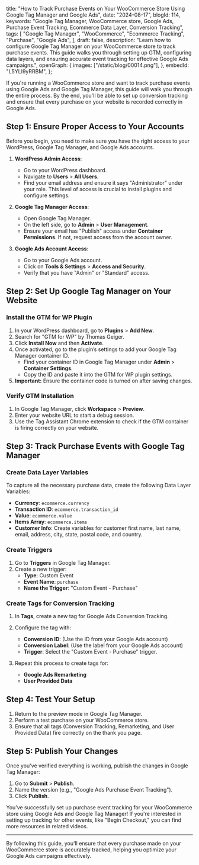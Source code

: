   title:
    "How to Track Purchase Events on Your WooCommerce Store Using Google Tag Manager and Google Ads",
  date: "2024-08-17",
  blogId: 114,
  keywords:
    "Google Tag Manager, WooCommerce store, Google Ads, Purchase Event Tracking, Ecommerce Data Layer, Conversion Tracking",
  tags: [
    "Google Tag Manager",
    "WooCommerce",
    "Ecommerce Tracking",
    "Purchase",
    "Google Ads",
  ],
  draft: false,
  description:
    "Learn how to configure Google Tag Manager on your WooCommerce store to track purchase events. This guide walks you through setting up GTM, configuring data layers, and ensuring accurate event tracking for effective Google Ads campaigns.",
  openGraph: {
    images: ["/static/blog/00014.png"],
  },
  embedId: "L5YLI9yRRBM",
};

If you're running a WooCommerce store and want to track purchase events using Google Ads and Google Tag Manager, this guide will walk you through the entire process. By the end, you'll be able to set up conversion tracking and ensure that every purchase on your website is recorded correctly in Google Ads.

## Step 1: Ensure Proper Access to Your Accounts

Before you begin, you need to make sure you have the right access to your WordPress, Google Tag Manager, and Google Ads accounts.

1. **WordPress Admin Access**:

   - Go to your WordPress dashboard.
   - Navigate to **Users** > **All Users**.
   - Find your email address and ensure it says "Administrator" under your role. This level of access is crucial to install plugins and configure settings.

2. **Google Tag Manager Access**:

   - Open Google Tag Manager.
   - On the left side, go to **Admin** > **User Management**.
   - Ensure your email has "Publish" access under **Container Permissions**. If not, request access from the account owner.

3. **Google Ads Account Access**:
   - Go to your Google Ads account.
   - Click on **Tools & Settings** > **Access and Security**.
   - Verify that you have "Admin" or "Standard" access.

## Step 2: Set Up Google Tag Manager on Your Website

### Install the GTM for WP Plugin

1. In your WordPress dashboard, go to **Plugins** > **Add New**.
2. Search for "GTM for WP" by Thomas Geiger.
3. Click **Install Now** and then **Activate**.
4. Once activated, go to the plugin’s settings to add your Google Tag Manager container ID.
   - Find your container ID in Google Tag Manager under **Admin** > **Container Settings**.
   - Copy the ID and paste it into the GTM for WP plugin settings.
5. **Important:** Ensure the container code is turned on after saving changes.

### Verify GTM Installation

1. In Google Tag Manager, click **Workspace** > **Preview**.
2. Enter your website URL to start a debug session.
3. Use the Tag Assistant Chrome extension to check if the GTM container is firing correctly on your website.

## Step 3: Track Purchase Events with Google Tag Manager

### Create Data Layer Variables

To capture all the necessary purchase data, create the following Data Layer Variables:

- **Currency**: `ecommerce.currency`
- **Transaction ID**: `ecommerce.transaction_id`
- **Value**: `ecommerce.value`
- **Items Array**: `ecommerce.items`
- **Customer Info**: Create variables for customer first name, last name, email, address, city, state, postal code, and country.

### Create Triggers

1. Go to **Triggers** in Google Tag Manager.
2. Create a new trigger:
   - **Type**: Custom Event
   - **Event Name**: `purchase`
   - **Name the Trigger**: "Custom Event - Purchase"

### Create Tags for Conversion Tracking

1. In **Tags**, create a new tag for Google Ads Conversion Tracking.
2. Configure the tag with:

   - **Conversion ID**: (Use the ID from your Google Ads account)
   - **Conversion Label**: (Use the label from your Google Ads account)
   - **Trigger**: Select the "Custom Event - Purchase" trigger.

3. Repeat this process to create tags for:
   - **Google Ads Remarketing**
   - **User Provided Data**

## Step 4: Test Your Setup

1. Return to the preview mode in Google Tag Manager.
2. Perform a test purchase on your WooCommerce store.
3. Ensure that all tags (Conversion Tracking, Remarketing, and User Provided Data) fire correctly on the thank you page.

## Step 5: Publish Your Changes

Once you've verified everything is working, publish the changes in Google Tag Manager:

1. Go to **Submit** > **Publish**.
2. Name the version (e.g., "Google Ads Purchase Event Tracking").
3. Click **Publish**.

You’ve successfully set up purchase event tracking for your WooCommerce store using Google Ads and Google Tag Manager! If you're interested in setting up tracking for other events, like "Begin Checkout," you can find more resources in related videos.

---

By following this guide, you'll ensure that every purchase made on your WooCommerce store is accurately tracked, helping you optimize your Google Ads campaigns effectively.
